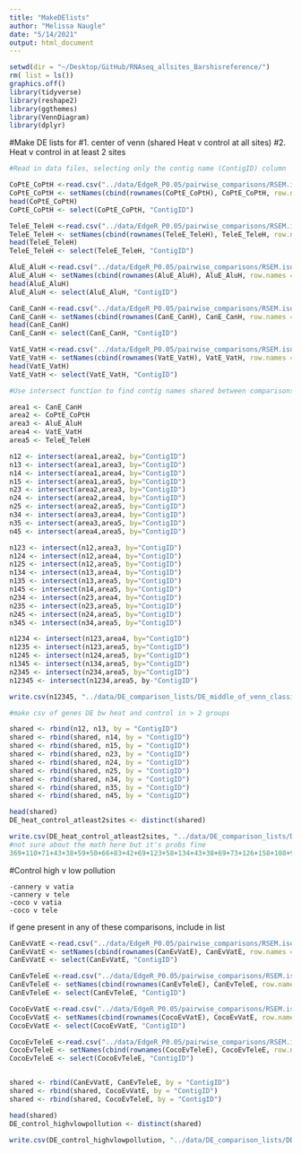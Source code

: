 ```yaml
---
title: "MakeDElists"
author: "Melissa Naugle"
date: "5/14/2021"
output: html_document
---
```


```r
setwd(dir = "~/Desktop/GitHub/RNAseq_allsites_Barshisreference/")
rm( list = ls())
graphics.off()
library(tidyverse) 
library(reshape2) 
library(ggthemes) 
library(VennDiagram)
library(dplyr)
```


#Make DE lists for 
#1. center of venn (shared Heat v control at all sites) 
#2. Heat v control in at least 2 sites 


```r
#Read in data files, selecting only the contig name (ContigID) column

CoPtE_CoPtH <-read.csv("../data/EdgeR_P0.05/pairwise_comparisons/RSEM.isoform.counts.matrix.CoPt_E_vs_CoPt_H.edgeR.DE_results.P0.05_C2.DE.subset", sep = "\t")
CoPtE_CoPtH <- setNames(cbind(rownames(CoPtE_CoPtH), CoPtE_CoPtH, row.names = NULL), c("ContigID", colnames(CoPtE_CoPtH)))
head(CoPtE_CoPtH)
CoPtE_CoPtH <- select(CoPtE_CoPtH, "ContigID")

TeleE_TeleH <-read.csv("../data/EdgeR_P0.05/pairwise_comparisons/RSEM.isoform.counts.matrix.Ftele_E_vs_Ftele_H.edgeR.DE_results.P0.05_C2.DE.subset", sep = "\t")
TeleE_TeleH <- setNames(cbind(rownames(TeleE_TeleH), TeleE_TeleH, row.names = NULL), c("ContigID", colnames(TeleE_TeleH)))
head(TeleE_TeleH)
TeleE_TeleH <- select(TeleE_TeleH, "ContigID")

AluE_AluH <-read.csv("../data/EdgeR_P0.05/pairwise_comparisons/RSEM.isoform.counts.matrix.Falu_E_vs_Falu_H.edgeR.DE_results.P0.05_C2.DE.subset", sep = "\t")
AluE_AluH <- setNames(cbind(rownames(AluE_AluH), AluE_AluH, row.names = NULL), c("ContigID", colnames(AluE_AluH)))
head(AluE_AluH)
AluE_AluH <- select(AluE_AluH, "ContigID")

CanE_CanH <-read.csv("../data/EdgeR_P0.05/pairwise_comparisons/RSEM.isoform.counts.matrix.Can_E_vs_Can_H.edgeR.DE_results.P0.05_C2.DE.subset", sep = "\t")
CanE_CanH <- setNames(cbind(rownames(CanE_CanH), CanE_CanH, row.names = NULL), c("ContigID", colnames(CanE_CanH)))
head(CanE_CanH)
CanE_CanH <- select(CanE_CanH, "ContigID")

VatE_VatH <-read.csv("../data/EdgeR_P0.05/pairwise_comparisons/RSEM.isoform.counts.matrix.Vat_E_vs_Vat_H.edgeR.DE_results.P0.05_C2.DE.subset", sep = "\t")
VatE_VatH <- setNames(cbind(rownames(VatE_VatH), VatE_VatH, row.names = NULL), c("ContigID", colnames(VatE_VatH)))
head(VatE_VatH)
VatE_VatH <- select(VatE_VatH, "ContigID")

#Use intersect function to find contig names shared between comparisons. 

area1 <- CanE_CanH
area2 <- CoPtE_CoPtH
area3 <- AluE_AluH
area4 <- VatE_VatH
area5 <- TeleE_TeleH

n12 <- intersect(area1,area2, by="ContigID")
n13 <- intersect(area1,area3, by="ContigID")
n14 <- intersect(area1,area4, by="ContigID")
n15 <- intersect(area1,area5, by="ContigID")
n23 <- intersect(area2,area3, by="ContigID")
n24 <- intersect(area2,area4, by="ContigID")
n25 <- intersect(area2,area5, by="ContigID")
n34 <- intersect(area3,area4, by="ContigID")
n35 <- intersect(area3,area5, by="ContigID")
n45 <- intersect(area4,area5, by="ContigID")

n123 <- intersect(n12,area3, by="ContigID")
n124 <- intersect(n12,area4, by="ContigID")
n125 <- intersect(n12,area5, by="ContigID")
n134 <- intersect(n13,area4, by="ContigID")
n135 <- intersect(n13,area5, by="ContigID")
n145 <- intersect(n14,area5, by="ContigID")
n234 <- intersect(n23,area4, by="ContigID")
n235 <- intersect(n23,area5, by="ContigID")
n245 <- intersect(n24,area5, by="ContigID")
n345 <- intersect(n34,area5, by="ContigID")

n1234 <- intersect(n123,area4, by="ContigID")
n1235 <- intersect(n123,area5, by="ContigID")
n1245 <- intersect(n124,area5, by="ContigID")
n1345 <- intersect(n134,area5, by="ContigID")
n2345 <- intersect(n234,area5, by="ContigID")
n12345 <- intersect(n1234,area5, by-"ContigID")

write.csv(n12345, "../data/DE_comparison_lists/DE_middle_of_venn_classic_FDR0.05.csv", row.names = F)

#make csv of genes DE bw heat and control in > 2 groups 

shared <- rbind(n12, n13, by = "ContigID")
shared <- rbind(shared, n14, by = "ContigID")
shared <- rbind(shared, n15, by = "ContigID")
shared <- rbind(shared, n23, by = "ContigID")
shared <- rbind(shared, n24, by = "ContigID")
shared <- rbind(shared, n25, by = "ContigID")
shared <- rbind(shared, n34, by = "ContigID")
shared <- rbind(shared, n35, by = "ContigID")
shared <- rbind(shared, n45, by = "ContigID")

head(shared)
DE_heat_control_atleast2sites <- distinct(shared)

write.csv(DE_heat_control_atleast2sites, "../data/DE_comparison_lists/DE_heat_control_atleast2sites_05_14_21.csv", row.names = F)
#not sure about the math here but it's probs fine 
369+110+71+43+38+59+50+66+83+42+69+123+58+134+43+38+69+73+126+158+108+91+101+45+476 #25

```

#Control high v low pollution 

	-cannery v vatia
	-cannery v tele
	-coco v vatia
	-coco v tele 
	
if gene present in any of these comparisons, include in list  

```r
CanEvVatE <-read.csv("../data/EdgeR_P0.05/pairwise_comparisons/RSEM.isoform.counts.matrix.Can_E_vs_Vat_E.edgeR.DE_results.P0.05_C2.DE.subset", sep = "\t")
CanEvVatE <- setNames(cbind(rownames(CanEvVatE), CanEvVatE, row.names = NULL), c("ContigID", colnames(CanEvVatE)))
CanEvVatE <- select(CanEvVatE, "ContigID")

CanEvTeleE <-read.csv("../data/EdgeR_P0.05/pairwise_comparisons/RSEM.isoform.counts.matrix.Can_E_vs_Ftele_E.edgeR.DE_results.P0.05_C2.DE.subset", sep = "\t")
CanEvTeleE <- setNames(cbind(rownames(CanEvTeleE), CanEvTeleE, row.names = NULL), c("ContigID", colnames(CanEvTeleE)))
CanEvTeleE <- select(CanEvTeleE, "ContigID")

CocoEvVatE <-read.csv("../data/EdgeR_P0.05/pairwise_comparisons/RSEM.isoform.counts.matrix.CoPt_E_vs_Vat_E.edgeR.DE_results.P0.05_C2.DE.subset", sep = "\t")
CocoEvVatE <- setNames(cbind(rownames(CocoEvVatE), CocoEvVatE, row.names = NULL), c("ContigID", colnames(CocoEvVatE)))
CocoEvVatE <- select(CocoEvVatE, "ContigID")

CocoEvTeleE <-read.csv("../data/EdgeR_P0.05/pairwise_comparisons/RSEM.isoform.counts.matrix.CoPt_E_vs_Ftele_E.edgeR.DE_results.P0.05_C2.DE.subset", sep = "\t")
CocoEvTeleE <- setNames(cbind(rownames(CocoEvTeleE), CocoEvTeleE, row.names = NULL), c("ContigID", colnames(CocoEvTeleE)))
CocoEvTeleE <- select(CocoEvTeleE, "ContigID")


shared <- rbind(CanEvVatE, CanEvTeleE, by = "ContigID")
shared <- rbind(shared, CocoEvVatE, by = "ContigID")
shared <- rbind(shared, CocoEvTeleE, by = "ContigID")

head(shared)
DE_control_highvlowpollution <- distinct(shared)

write.csv(DE_control_highvlowpollution, "../data/DE_comparison_lists/DE_control_highvlowpollution_05_14_21.csv", row.names = F)

```


